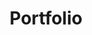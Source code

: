 ---
title: "Portfolio"
description: "Track wagers, winnings, and leaderboard rank."
icon: "briefcase"
---